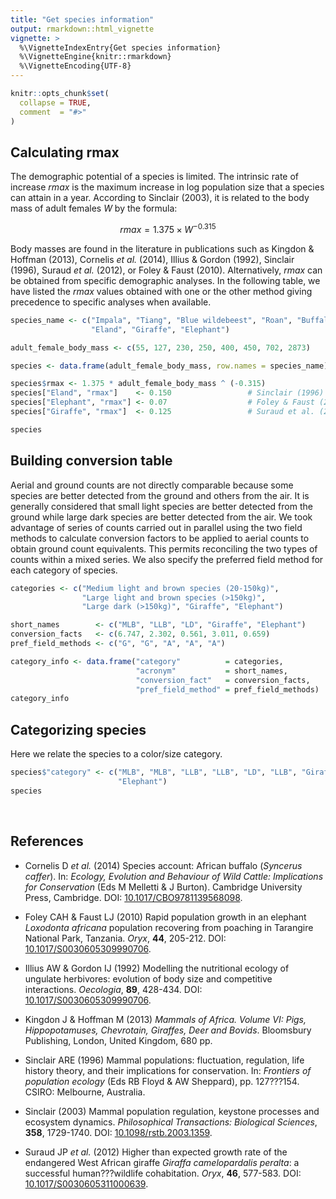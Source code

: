 ```yaml
---
title: "Get species information"
output: rmarkdown::html_vignette
vignette: >
  %\VignetteIndexEntry{Get species information}
  %\VignetteEngine{knitr::rmarkdown}
  %\VignetteEncoding{UTF-8}
---
```


```r
knitr::opts_chunk$set(
  collapse = TRUE,
  comment  = "#>"
)
```



## Calculating rmax

The demographic potential of a species is limited. The intrinsic rate of 
increase $rmax$ is the maximum increase in log population size that a species 
can attain in a year. According to Sinclair (2003), it is related to the body 
mass of adult females $W$  by the formula:


$$ rmax = 1.375 \times W^{-0.315} $$


Body masses are found in the literature in publications such as Kingdon & 
Hoffman (2013), Cornelis _et al._ (2014), Illius & Gordon (1992), 
Sinclair (1996), Suraud _et al._ (2012), or Foley & Faust (2010). 
Alternatively, $rmax$ can be obtained from specific demographic analyses. In the 
following table, we have listed the $rmax$ values obtained with one or the other 
method giving precedence to specific analyses when available.  



```r
species_name <- c("Impala", "Tiang", "Blue wildebeest", "Roan", "Buffalo", 
                  "Eland", "Giraffe", "Elephant")

adult_female_body_mass <- c(55, 127, 230, 250, 400, 450, 702, 2873)

species <- data.frame(adult_female_body_mass, row.names = species_name)

species$rmax <- 1.375 * adult_female_body_mass ^ (-0.315)
species["Eland", "rmax"]    <- 0.150                 # Sinclair (1996)
species["Elephant", "rmax"] <- 0.07                  # Foley & Faust (2010)
species["Giraffe", "rmax"]  <- 0.125                 # Suraud et al. (2012)

species
```



## Building conversion table

Aerial and ground counts are not directly comparable because some species are 
better detected from the ground and others from the air. It is generally 
considered that small light species are better detected from the ground while 
large dark species are better detected from the air. We took advantage of series 
of counts carried out in parallel using the two field methods to calculate 
conversion factors to be applied to aerial counts to obtain ground count 
equivalents. This permits reconciling the two types of counts within a mixed 
series. We also specify the preferred field method for each category of species.



```r
categories <- c("Medium light and brown species (20-150kg)",
                "Large light and brown species (>150kg)",
                "Large dark (>150kg)", "Giraffe", "Elephant")

short_names        <- c("MLB", "LLB", "LD", "Giraffe", "Elephant")
conversion_facts   <- c(6.747, 2.302, 0.561, 3.011, 0.659)
pref_field_methods <- c("G", "G", "A", "A", "A")

category_info <- data.frame("category"          = categories,
                            "acronym"           = short_names,
                            "conversion_fact"   = conversion_facts, 
                            "pref_field_method" = pref_field_methods)
category_info
```



## Categorizing species

Here we relate the species to a color/size category.


```r
species$"category" <- c("MLB", "MLB", "LLB", "LLB", "LD", "LLB", "Giraffe", 
                        "Elephant")
species
```



<br />



## References


- Cornelis D _et al._ (2014) Species account: African buffalo (_Syncerus caffer_).
In: _Ecology, Evolution and Behaviour of Wild Cattle: Implications for Conservation_
(Eds M Melletti & J Burton). Cambridge University Press, Cambridge.
DOI: [10.1017/CBO9781139568098](https://doi.org/10.1017/CBO9781139568098).

- Foley CAH & Faust LJ (2010) Rapid population growth in an elephant _Loxodonta africana_ 
population recovering from poaching in Tarangire National Park, Tanzania.
_Oryx_, **44**, 205-212.
DOI: [10.1017/S0030605309990706](https://doi.org/10.1017/S0030605309990706).

- Illius AW & Gordon IJ (1992) Modelling the nutritional ecology of ungulate 
herbivores: evolution of body size and competitive interactions. 
_Oecologia_, **89**, 428-434.
DOI: [10.1017/S0030605309990706](https://doi.org/10.1007/BF00317422).

- Kingdon J & Hoffman M (2013) 
_Mammals of Africa. Volume VI: Pigs, Hippopotamuses, Chevrotain, Giraffes, Deer and Bovids_.
Bloomsbury Publishing, London, United Kingdom, 680 pp.

- Sinclair ARE (1996) Mammal populations: fluctuation, regulation, life history 
theory, and their implications for conservation. 
In: _Frontiers of population ecology_ (Eds RB Floyd & AW Sheppard), 
pp. 127???154. CSIRO: Melbourne, Australia.

- Sinclair (2003) Mammal population regulation, keystone processes and
ecosystem dynamics.
_Philosophical Transactions: Biological Sciences_, **358**, 1729-1740.
DOI: [10.1098/rstb.2003.1359](https://doi.org/10.1098/rstb.2003.1359).

- Suraud JP _et al._ (2012)
Higher than expected growth rate of the endangered West African giraffe 
_Giraffa camelopardalis peralta_: a successful human???wildlife cohabitation. 
_Oryx_, **46**, 577-583.
DOI: [10.1017/S0030605311000639](https://doi.org/10.1017/S0030605311000639).
